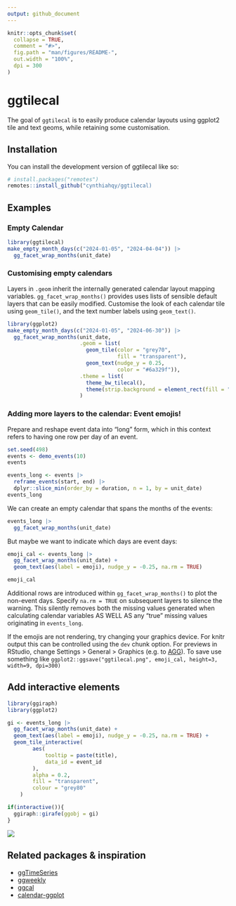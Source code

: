 ```yaml
---
output: github_document
---
```


<!-- README.md is generated from README.Rmd. Please edit that file -->

```r
knitr::opts_chunk$set(
  collapse = TRUE,
  comment = "#>",
  fig.path = "man/figures/README-",
  out.width = "100%",
  dpi = 300
)
```

# ggtilecal

<!-- badges: start -->
<!-- badges: end -->

The goal of `ggtilecal` is to easily produce calendar layouts using ggplot2 tile and text geoms, while retaining some customisation.

## Installation

You can install the development version of ggtilecal like so:

``` r
# install.packages("remotes")
remotes::install_github("cynthiahqy/ggtilecal)
```

## Examples

### Empty Calendar

```r
library(ggtilecal)
make_empty_month_days(c("2024-01-05", "2024-04-04")) |>
  gg_facet_wrap_months(unit_date)
```

### Customising empty calendars

Layers in `.geom` inherit the internally generated calendar layout mapping variables. `gg_facet_wrap_months()` provides uses lists of sensible default layers that can be easily modified. Customise the look of each calendar tile using `geom_tile()`, and the text number labels using `geom_text()`.

```r
library(ggplot2)
make_empty_month_days(c("2024-01-05", "2024-06-30")) |>
  gg_facet_wrap_months(unit_date,
                       .geom = list(
                         geom_tile(color = "grey70",
                                   fill = "transparent"),
                         geom_text(nudge_y = 0.25,
                                   color = "#6a329f")),
                       .theme = list(
                         theme_bw_tilecal(),
                         theme(strip.background = element_rect(fill = "#d9d2e9")))
                       )
```


### Adding more layers to the calendar: Event emojis!

Prepare and reshape event data into "long" form, which in this context refers to having one row per day of an event.

```r
set.seed(498)
events <- demo_events(10)
events
```

```r
events_long <- events |>
  reframe_events(start, end) |>
  dplyr::slice_min(order_by = duration, n = 1, by = unit_date)
events_long
```

We can create an empty calendar that spans the months of the events:

```r
events_long |>
  gg_facet_wrap_months(unit_date)
```

But maybe we want to indicate which days are event days:

```r
emoji_cal <- events_long |>
  gg_facet_wrap_months(unit_date) +
  geom_text(aes(label = emoji), nudge_y = -0.25, na.rm = TRUE)

emoji_cal
```

Additional rows are introduced within `gg_facet_wrap_months()` to plot the non-event days. Specify `na.rm = TRUE` on subsequent layers to silence the warning. This silently removes both the missing values generated when calculating calendar variables AS WELL AS any "true" missing values originating in `events_long`.

If the emojis are not rendering, try changing your graphics device. For knitr output this can be controlled using the `dev` chunk option. For previews in RStudio, change Settings > General > Graphics (e.g. to [AGG](https://ragg.r-lib.org/)). To save use something like `ggplot2::ggsave("ggtilecal.png", emoji_cal, height=3, width=9, dpi=300)`

## Add interactive elements


```r
library(ggiraph)
library(ggplot2)

gi <- events_long |>
  gg_facet_wrap_months(unit_date) +
  geom_text(aes(label = emoji), nudge_y = -0.25, na.rm = TRUE) +
  geom_tile_interactive(
        aes(
            tooltip = paste(title),
            data_id = event_id
        ),
        alpha = 0.2,
        fill = "transparent",
        colour = "grey80"
    )

if(interactive()){
  ggiraph::girafe(ggobj = gi)
}
```

![](man/figures/ggiraph_tile.png)

## Related packages & inspiration

- [ggTimeSeries](https://github.com/AtherEnergy/ggTimeSeries)
- [ggweekly](https://github.com/gadenbuie/ggweekly)
- [ggcal](https://github.com/jayjacobs/ggcal/blob/master/R/ggcal.R)
- [calendar-ggplot](https://github.com/jayjacobs/ggcal/blob/master/R/ggcal.R)
